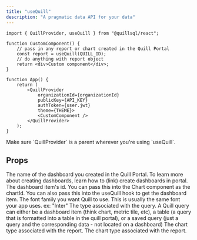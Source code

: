```yaml
---
title: "useQuill"
description: "A pragmatic data API for your data"
---
```


```tsx App.tsx
import { QuillProvider, useQuill } from "@quillsql/react";

function CustomComponent() {
	// pass in any report or chart created in the Quill Portal
	const report = useQuill(QUILL_ID);
	// do anything with report object
	return <div>Custom component</div>;
}

function App() {
	return (
		<QuillProvider
			organizationId={organizationId}
			publicKey={API_KEY}
			authToken={user.jwt}
			theme={THEME}>
			<CustomComponent />
		</QuillProvider>
	);
}
```

<Note>
	Make sure `QuillProvider` is a parent wherever you're using `useQuill`.
</Note>

## Props
<ParamField path='name' type='string' required>
	The name of the dashboard you created in the Quill Portal. To learn more
	about creating dashboards, learn how to (link) create dashboards in portal.
</ParamField>
<ParamField path='QuillQuery' type='object'>
	<Expandable defaultOpen={true} title='properties'>
		<ResponseField name='id' type='string' defaultOpen={true}>
			The dashboard item's id. You can pass this into the Chart component as
			the chartId. You can also pass this into the useQuill hook to get the
			dashboard item.
		</ResponseField>
		<ResponseField name='data' type='object[]'>
			The font family you want Quill to use. This is usually the same font your
			app uses. ex: "Inter"
		</ResponseField>
		<ResponseField
			name='queryType'
			type="'DashboardItem' | 'Table' | 'SavedReport'">
			The type associated with the query. A Quill query can either be a
			dashboard item (think chart, metric tile, etc), a table (a query that is
			formatted into a table in the quill portal), or a saved query (just a
			query and the corresponding data - not located on a dashboard)
		</ResponseField>
		<ResponseField name='chartType' type="'bar' | 'pie' | 'line' | 'metric'">
			The chart type associated with the report.
		</ResponseField>
		<ResponseField name='dateField' type='string?'>
			The chart type associated with the report.
		</ResponseField>
	</Expandable>
</ParamField>
